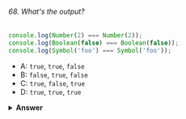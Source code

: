 ###### 68. What's the output?

```javascript
console.log(Number(2) === Number(2));
console.log(Boolean(false) === Boolean(false));
console.log(Symbol('foo') === Symbol('foo'));
```

- A: `true`, `true`, `false`
- B: `false`, `true`, `false`
- C: `true`, `false`, `true`
- D: `true`, `true`, `true`

<details>
<summary>
<b>Answer</b>
</summary>

#### Answer: A

Every Symbol is entirely unique. The purpose of the argument passed to the Symbol is to give the Symbol a description. The value of the Symbol is not dependent on the passed argument. As we test equality, we are creating two entirely new symbols: the first `Symbol('foo')`, and the second `Symbol('foo')`. These two values are unique and not equal to each other, `Symbol('foo') === Symbol('foo')` returns `false`.

</details>
